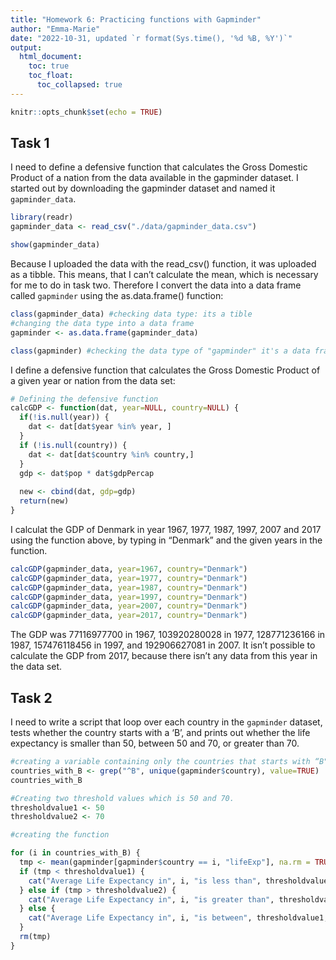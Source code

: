 ```yaml
---
title: "Homework 6: Practicing functions with Gapminder"
author: "Emma-Marie"
date: "2022-10-31, updated `r format(Sys.time(), '%d %B, %Y')`"
output: 
  html_document:
    toc: true
    toc_float:
      toc_collapsed: true
---
```


```r
knitr::opts_chunk$set(echo = TRUE)
```

## Task 1
I need to define a defensive function that calculates the Gross Domestic Product of a nation from the data available in the gapminder dataset. 
I started out by downloading the gapminder dataset and named it `gapminder_data`. 

```r
library(readr)
gapminder_data <- read_csv("./data/gapminder_data.csv")

show(gapminder_data)

```
Because I uploaded the data with the read_csv() function, it was uploaded as a tibble. This means, that I can't calculate the mean, which is necessary for me to do in task two. Therefore I convert the data into a data frame called `gapminder` using the as.data.frame() function: 

```r
class(gapminder_data) #checking data type: its a tible
#changing the data type into a data frame
gapminder <- as.data.frame(gapminder_data)

class(gapminder) #checking the data type of "gapminder" it's a data frame
```

I define a defensive function that calculates the Gross Domestic Product of a given year or nation from the data set: 
```r
# Defining the defensive function
calcGDP <- function(dat, year=NULL, country=NULL) {
  if(!is.null(year)) {
    dat <- dat[dat$year %in% year, ]
  }
  if (!is.null(country)) {
    dat <- dat[dat$country %in% country,]
  }
  gdp <- dat$pop * dat$gdpPercap
  
  new <- cbind(dat, gdp=gdp)
  return(new)
}
```

I calculat the GDP of Denmark in year 1967, 1977, 1987, 1997, 2007 and 2017 using the function above, by typing in “Denmark” and the given years in the function. 
```r
calcGDP(gapminder_data, year=1967, country="Denmark")
calcGDP(gapminder_data, year=1977, country="Denmark")
calcGDP(gapminder_data, year=1987, country="Denmark")
calcGDP(gapminder_data, year=1997, country="Denmark")
calcGDP(gapminder_data, year=2007, country="Denmark")
calcGDP(gapminder_data, year=2017, country="Denmark")

```
The GDP was 77116977700 in 1967, 103920280028 in 1977, 128771236166 in 1987, 157476118456 in 1997, and 192906627081 in 2007. It isn’t possible to calculate the GDP from 2017, because there isn’t any data from this year in the data set.  

## Task 2

I need to write a script that loop over each country in the `gapminder` dataset, tests whether the country starts with a ‘B’, and prints out whether the life expectancy is smaller than 50, between 50 and 70, or greater than 70.

```r
#creating a variable containing only the countries that starts with “B"
countries_with_B <- grep("^B", unique(gapminder$country), value=TRUE)
countries_with_B

#Creating two threshold values which is 50 and 70.
thresholdvalue1 <- 50
thresholdvalue2 <- 70

#creating the function

for (i in countries_with_B) {
  tmp <- mean(gapminder[gapminder$country == i, "lifeExp"], na.rm = TRUE)
  if (tmp < thresholdvalue1) {
    cat("Average Life Expectancy in", i, "is less than", thresholdvalue1, "\n")
  } else if (tmp > thresholdvalue2) {
    cat("Average Life Expectancy in", i, "is greater than", thresholdvalue2, "\n")
  } else {
    cat("Average Life Expectancy in", i, "is between", thresholdvalue1, "and", thresholdvalue2, "\n")
  } 
  rm(tmp)
} 

```

